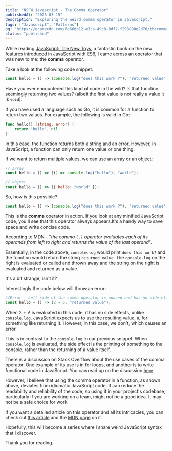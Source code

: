 ```yaml
---
title: "NSFW Javascript - The Comma Operator"
publishedAt: "2023-03-15"
description: "Exploring the weird comma operator in Javascript."
tags: ["Javascript", "Patterns"]
og: "https://ucarecdn.com/6e66dd12-e3ca-49c8-8df2-f298898e2d76/thecommaoperatorog.png"
status: "published"
---
```


While reading [JavaScript: The New Toys](https://www.amazon.co.uk/JavaScript-Toys-T-J-Crowder/dp/1119367956), a fantastic book on the new features introduced in JavaScript with ES6, I came across an operator that was new to me: the **comma** operator.

Take a look at the following code snippet:

```js
const hello = () => (console.log("does this work ?"), "returned value");
```

Have you ever encountered this kind of code in the wild? Is that function seemingly returning two values? (albeit the first value is not really a value it is `void`).

If you have used a language such as Go, it is common for a function to return two values. For example, the following is valid in Go:

```go
func hello() (string, error) {
    return "hello", nil
}
```

In this case, the function returns both a string and an error. However, in JavaScript, a function can only return one value or one thing.

If we want to return multiple values, we can use an array or an object:

```js
// array
const hello = () => [() => console.log("hello"), "world"];

// object
const hello = () => ({ hello: "world" });
```

So, how is this possible?

```js
const hello = () => (console.log("does this work ?"), "returned value");
```

This is the **comma** operator in action. If you look at any minified JavaScript code, you'll see that this operator always appears.It's a handy way to save space and write concise code.

According to MDN - "_the comma `(,)` operator evaluates each of its operands from left to right and returns the value of the last operand_".

Essentially, in the code above, `console.log` would print `does this work?` and the function would return the string `returned value`. The `console.log` on the right is evaluated or called and thrown away and the string on the right is evaluated and returned as a value.

It's a bit strange, isn't it?

Interestingly the code below will throw an error:

```js
//Error - Left side of the comma operator is unused and has no side effects.
const hello = () => (2 + 6, "returned value");
```

When `2 + 6` is evaluated in this code, it has no side effects, unlike `console.log`. JavaScript expects us to use the resulting value, `8`, for something like returning it. However, in this case, we don't, which causes an error.

This is in contrast to the `console.log` in our previous snippet. When `console.log` is evaluated, the side effect is the printing of something to the console, rather than the returning of a value itself.

There is a discussion on Stack Overflow about the use cases of the comma operator. One example of its use is in for loops, and another is to write functional code in JavaScript. You can read up on the discussion [here](https://stackoverflow.com/questions/9579546/when-is-the-comma-operator-useful).

However, I believe that using the comma operator in a function, as shown above, deviates from idiomatic JavaScript code. It can reduce the readability and reliability of the code, so using it in your project's codebase, particularly if you are working on a team, might not be a good idea. It may not be a safe choice for work.

If you want a detailed article on this operator and all its intricacies, you can check out [this article](https://javascriptweblog.wordpress.com/2011/04/04/the-javascript-comma-operator/) and the [MDN page](https://developer.mozilla.org/en-US/docs/Web/JavaScript/Reference/Operators/Comma_Operator) on it.

Hopefully, this will become a series where I share weird JavaScript syntax that I discover.

Thank you for reading.
